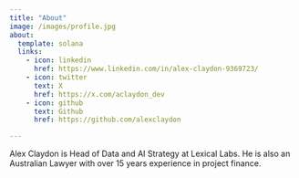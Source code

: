 ```yaml
---
title: "About"
image: /images/profile.jpg
about:
  template: solana
  links:
    - icon: linkedin
      href: https://www.linkedin.com/in/alex-claydon-9369723/
    - icon: twitter
      text: X
      href: https://x.com/aclaydon_dev
    - icon: github
      text: Github
      href: https://github.com/alexclaydon

---
```


Alex Claydon is Head of Data and AI Strategy at Lexical Labs. He is also an Australian Lawyer with over 15 years experience in project finance.